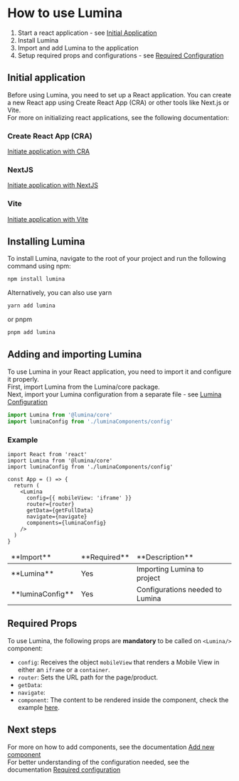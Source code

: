 
<Meta title='Docs/How to use Lumina' />

# How to use Lumina

1. Start a react application - see [Initial Application](#initial-application)
2. Install Lumina
3. Import and add Lumina to the application
4. Setup required props and configurations - see [Required Configuration](/docs/docs-components-required-configuration--documentation)

## Initial application

Before using Lumina, you need to set up a React application. You can create a new React app using Create React App (CRA) or other tools like Next.js or Vite.<br/>
For more on initializing react applications, see the following documentation:

### Create React App (CRA)

[Initiate application with CRA](https://create-react-app.dev/docs/getting-started)

### NextJS

[Initiate application with NextJS](https://nextjs.org/docs/getting-started/installation)

### Vite

[Initiate application with Vite](https://vitejs.dev/guide/)

## Installing Lumina

To install Lumina, navigate to the root of your project and run the following command using npm:

```sh
npm install lumina
```

Alternatively, you can also use yarn

```sh
yarn add lumina
```

or pnpm

```sh
pnpm add lumina
```

## Adding and importing Lumina

To use Lumina in your React application, you need to import it and configure it properly.<br/>
First, import Lumina from the Lumina/core package.<br/>
Next, import your Lumina configuration from a separate file - see [Lumina Configuration](/docs/docs-components-add-new-component--documentation#3-final-lumina-component-configuration)

```ts
import Lumina from '@lumina/core'
import luminaConfig from './luminaComponents/config'
```

### Example

```tsx
import React from 'react'
import Lumina from '@lumina/core'
import luminaConfig from './luminaComponents/config'

const App = () => {
  return (
    <Lumina
      config={{ mobileView: 'iframe' }}
      router={router}
      getData={getFullData}
      navigate={navigate}
      components={luminaConfig}
    />
  )
}
```

<table>
  <thead>
    <tr>
      <td>**Import**</td>
      <td>**Required**</td>
      <td>**Description**</td>
    </tr>
  </thead>
  <tbody>
    <tr>
      <td>**Lumina**</td>
      <td>Yes</td>
      <td>Importing Lumina to project</td>
    </tr>
    <tr>
      <td>**luminaConfig**</td>
      <td>Yes</td>
      <td>Configurations needed to Lumina</td>
    </tr>
  </tbody>
</table>

## Required Props

To use Lumina, the following props are **mandatory** to be called on `<Lumina/>` component:

- `config`: Receives the object `mobileView` that renders a Mobile View in either an `iframe` or a `container`.
- `router`: Sets the URL path for the page/product.
- `getData`:
- `navigate`:
- `component`: The content to be rendered inside the component, check the example [here](/docs/docs-components-required-configuration--documentation).

## Next steps

For more on how to add components, see the documentation [Add new component](/docs/docs-components-add-new-component--documentation)<br/>
For better understanding of the configuration needed, see the documentation [Required configuration](/docs/docs-components-required-configuration--documentation)
